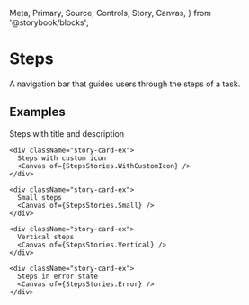   Meta,
  Primary,
  Source,
  Controls,
  Story,
  Canvas,
} from '@storybook/blocks';


<Meta of={StepsStories} />

# Steps
A navigation bar that guides users through the steps of a task.

<Primary />
<Controls />

## Examples

<div className="story-layout-ex">
  <div className="story-layout-ex--section">
    <div className="story-card-ex">
      Steps with title and description
      <Canvas of={StepsStories.WithTitleAndDescription} />
    </div>

    <div className="story-card-ex">
      Steps with custom icon
      <Canvas of={StepsStories.WithCustomIcon} />
    </div>
 
    <div className="story-card-ex">
      Small steps
      <Canvas of={StepsStories.Small} />
    </div>

    <div className="story-card-ex">
      Vertical steps
      <Canvas of={StepsStories.Vertical} />
    </div>

    <div className="story-card-ex">
      Steps in error state
      <Canvas of={StepsStories.Error} />
    </div>
  </div>
</div>
